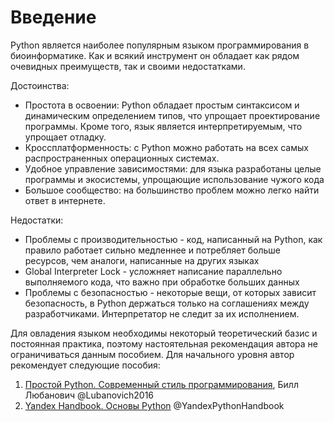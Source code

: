 # Введение {.unnumbered}

Python является наиболее популярным языком программирования в биоинформатике. Как и всякий инструмент он обладает как рядом очевидных преимуществ, так и своими недостатками.

Достоинства:

-   Простота в освоении: Python обладает простым синтаксисом и динамическим определением типов, что упрощает проектирование программы. Кроме того, язык является интерпретируемым, что упрощает отладку.
-   Кроссплатформенность: с Python можно работать на всех самых распространенных операционных системах.
-   Удобное управление зависимостями: для языка разработаны целые программы и экосистемы, упрощающие использование чужого кода
-   Большое сообщество: на большинство проблем можно легко найти ответ в интернете.

Недостатки:

-   Проблемы с производительностью - код, написанный на Python, как правило работает сильно медленнее и потребляет больше ресурсов, чем аналоги, написанные на других языках
-   Global Interpreter Lock - усложняет написание параллельно выполняемого кода, что важно при обработке больших данных
-   Проблемы с безопасностью - некоторые вещи, от которых зависит безопасность, в Python держаться только на соглашениях между разработчиками. Интерпретатор не следит за их исполнением.

Для овладения языком необходимы некоторый теоретический базис и постоянная практика, поэтому настоятельная рекомендация автора не ограничиваться данным пособием. Для начального уровня автор рекомендует следующие пособия:

1.  [Простой Python. Современный стиль программирования](https://cloud.itm-rsmu.ru/s/68x5oZkwM53c7F2), Билл Любанович @Lubanovich2016
2.  [Yandex Handbook. Основы Python](https://education.yandex.ru/handbook/python) @YandexPythonHandbook

##